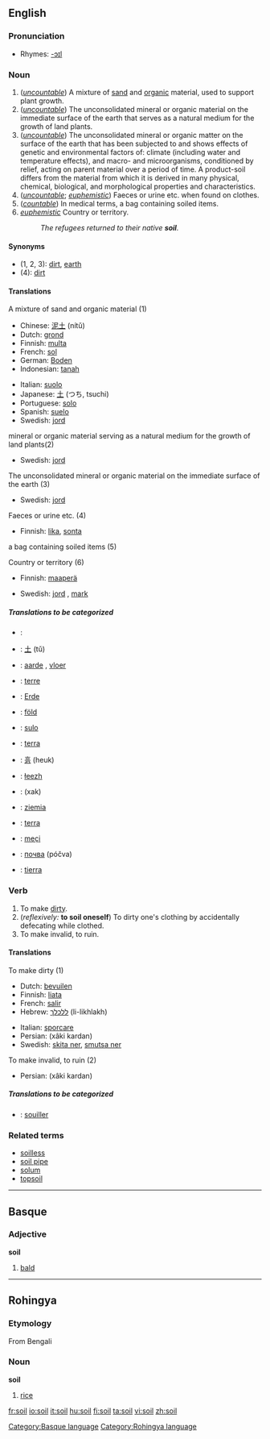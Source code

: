 ==English==

===Pronunciation===
*Rhymes: [[Rhymes:English:-ɔɪl|-ɔɪl]]

===Noun===
{{en-noun-reg-both}}

# (''[[uncountable]]'') A mixture of [[sand]] and [[organic]] material, used to support plant growth.
# (''[[uncountable]]'') The unconsolidated mineral or organic material on the immediate surface of the earth that serves as a natural medium for the growth of land plants. 
# (''[[uncountable]]'') The unconsolidated mineral or organic matter on the surface of the earth that has been subjected to and shows effects of genetic and environmental factors of: climate (including water and temperature effects), and macro- and microorganisms, conditioned by relief, acting on parent material over a period of time. A product-soil differs from the material from which it is derived in many physical, chemical, biological, and morphological properties and characteristics. 
# (''[[uncountable]]''; ''[[euphemistic]]'') Faeces or urine etc. when found on clothes.
# (''[[countable]]'') In medical terms, a bag containing soiled items.
# ''[[euphemistic]]'' Country or territory. 
#:''The refugees returned to their native '''soil'''.''

====Synonyms====
*(1, 2, 3): [[dirt]], [[earth]]
*(4): [[dirt]]

====Translations====
;A mixture of sand and organic material (1)
{{top}}
*Chinese: [[泥土]] (nítǔ)
*Dutch: [[grond]] {{m}}
*Finnish: [[multa]]
*French: [[sol]] {{m}}
*German: [[Boden]] {{m}}
*Indonesian: [[tanah]]
{{mid}}
*Italian: [[suolo]] {{m}}
*Japanese: [[土]] (つち, tsuchi)
*Portuguese: [[solo#Portuguese|solo]] {{m}}
*Spanish: [[suelo]] {{m}}
*Swedish: [[jord]] {{c}}
{{bottom}}

;mineral or organic material serving as a natural medium for the growth of land plants(2)
{{top}}
*Swedish: [[jord]] {{c}}
{{mid}}
{{bottom}}

;The unconsolidated mineral or organic material on the immediate surface of the earth  (3)
{{top}}
*Swedish: [[jord]] {{c}}
{{mid}}
{{bottom}}

;Faeces or urine etc. (4)
{{top}}
*Finnish: [[lika]], [[sonta]]
{{mid}}
{{bottom}}

;a bag containing soiled items (5)
{{top}}
{{mid}}
{{bottom}}

;Country or territory (6)
{{top}}
*Finnish: [[maaperä]]
{{mid}}
*Swedish: [[jord]] {{c}}, [[mark#Swedish|mark]] {{c}}
{{bottom}}

=====Translations to be categorized=====
{{checktrans}}
{{top}}
*{{ttbc|Arabic}}: {{ARchar|[[تربة]]}} {{Unicode|(túrba)}} {{f}}
*{{ttbc|Chinese}}: [[土]] (tǔ)
*{{ttbc|Dutch}}: [[aarde]] {{f}}, [[vloer]] {{m}}
*{{ttbc|French}}: [[terre]] {{f}}
*{{ttbc|German}}: [[Erde]] {{f}}
*{{ttbc|Hungarian}}: [[föld]]
*{{ttbc|Ido}}: [[sulo]]
*{{ttbc|Italian}}: [[terra]] {{f}}
{{mid}}
*{{ttbc|Korean}}: [[흙]] (heuk)
*{{ttbc|Navajo}}: [[łeezh]]
*{{ttbc|Persian}}: {{FAchar|[[خاک]]}} (xak)
*{{ttbc|Polish}}: [[ziemia]] {{f}}
*{{ttbc|Portuguese}}: [[terra]] {{f}}
*{{ttbc|Rohingya}}: [[meçi]]
*{{ttbc|Russian}}: [[почва]] (póčva) {{f}}
*{{ttbc|Spanish}}: [[tierra]] {{f}}
{{bottom}}

===Verb===
{{en-verb}}

# To make [[dirt]]y.
# (''reflexively:'' '''to soil oneself''') To dirty one's clothing by accidentally defecating while clothed.
# To make invalid, to ruin.

====Translations====
;To make dirty (1)
{{top}}
*Dutch: [[bevuilen]]
*Finnish: [[liata]]
*French: [[salir]]
*Hebrew:  [[ללכלך]] (li-likhlakh)
{{mid}}
*Italian: [[sporcare]]
*Persian: {{FAchar|[[خاکی کردن]]}} (xâki kardan)
*Swedish: [[skita ner]], [[smutsa ner]]
{{bottom}}

;To make invalid, to ruin (2)
{{top}}
*Persian: {{FAchar|[[خاکی کردن]]}} (xâki kardan)
{{mid}}
{{bottom}}

=====Translations to be categorized=====
{{checktrans}}
*{{ttbc|French}}: [[souiller]]

===Related terms===
*[[soilless]]
*[[soil pipe]]
*[[solum]]
*[[topsoil]]

----

==Basque==
===Adjective===
'''soil'''

# [[bald]]

[[Category:Basque language]]

----

==Rohingya==
===Etymology===
From Bengali
===Noun===
'''soil'''

# [[rice]]

[[Category:Rohingya language]]

[[fr:soil]]
[[io:soil]]
[[it:soil]]
[[hu:soil]]
[[fi:soil]]
[[ta:soil]]
[[vi:soil]]
[[zh:soil]]